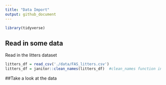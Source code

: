 ```yaml
---
title: "Data Import"
output: github_document
---
```


```r
library(tidyverse)

```

## Read in some data

Read in the litters dataset

```r
litters_df = read_csv('./data/FAS_litters.csv')
litters_df = janitor::clean_names(litters_df)  #clean_names function in janitor package
```


##Take a look at the data

